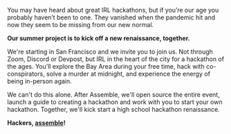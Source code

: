 
<Box className="copy">

You may have heard about great IRL hackathons, but if you’re our age you
probably haven’t been to one. They vanished when the pandemic hit and now they
seem to be missing from our new normal.

**Our summer project is to kick off a new renaissance, together.**

We're starting in San Francisco and we invite you to join us. Not through Zoom,
Discord or Devpost, but IRL in the heart of the city for a hackathon of the ages. You’ll explore the Bay Area
during your free time, hack with co-conspirators, solve a murder at midnight, and
experience the energy of being in-person again.

We can't do this alone. After Assemble, we'll open source the entire event, launch a guide to creating a hackathon and work with you to start your own hackathon. Together, we'll kick start a high school hackathon renaissance.

**Hackers, [assemble](https://airtable.com/shrqNfrlrI6JT5XYP)!**

</Box>

<style>
  {/* TODO: don't force these to be global */}
  {`
  .copy p {
    font-size: 18px;
    color: var(--theme-ui-colors-white);
  }
  .copy a {
    color: var(--theme-ui-colors-white) !important;
    text-decoration: underline;
  }
  `}
</style>
